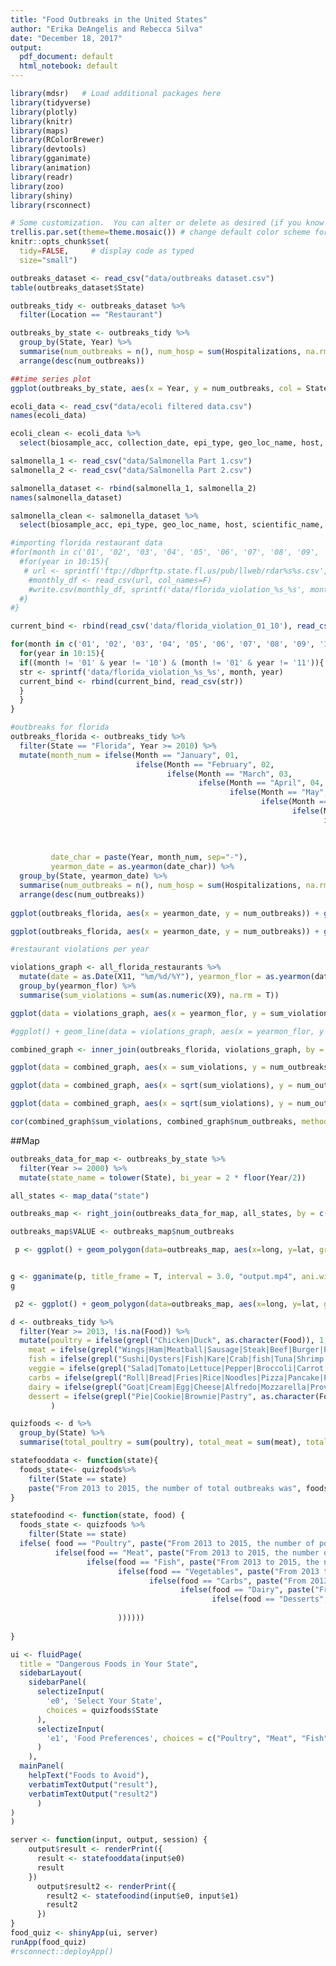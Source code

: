 ```yaml
---
title: "Food Outbreaks in the United States"
author: "Erika DeAngelis and Rebecca Silva"
date: "December 18, 2017"
output:
  pdf_document: default
  html_notebook: default
---
```


```r
library(mdsr)   # Load additional packages here
library(tidyverse)
library(plotly)
library(knitr)
library(maps)
library(RColorBrewer)
library(devtools)
library(gganimate)
library(animation)
library(readr)
library(zoo)
library(shiny)
library(rsconnect)

# Some customization.  You can alter or delete as desired (if you know what you are doing).
trellis.par.set(theme=theme.mosaic()) # change default color scheme for lattice
knitr::opts_chunk$set(
  tidy=FALSE,     # display code as typed
  size="small")
```


```r
outbreaks_dataset <- read_csv("data/outbreaks dataset.csv")
table(outbreaks_dataset$State)

outbreaks_tidy <- outbreaks_dataset %>%
  filter(Location == "Restaurant") 

outbreaks_by_state <- outbreaks_tidy %>%
  group_by(State, Year) %>%
  summarise(num_outbreaks = n(), num_hosp = sum(Hospitalizations, na.rm = T), num_ill = sum(Illnesses, na.rm = T), num_fatal = sum(Fatalities, na.rm = T)) %>%
  arrange(desc(num_outbreaks))

##time series plot
ggplot(outbreaks_by_state, aes(x = Year, y = num_outbreaks, col = State)) + geom_line() + xlab("Year") + ylab("Number of Outbreaks") + ggtitle("Number of Outbreaks for Each U.S. State from 1998-2015") + theme(legend.position = "none")
```


```r
ecoli_data <- read_csv("data/ecoli filtered data.csv")
names(ecoli_data)

ecoli_clean <- ecoli_data %>%
  select(biosample_acc, collection_date, epi_type, geo_loc_name, host, isolation_source, target_creation_date, status)
```

```r
salmonella_1 <- read_csv("data/Salmonella Part 1.csv")
salmonella_2 <- read_csv("data/Salmonella Part 2.csv")

salmonella_dataset <- rbind(salmonella_1, salmonella_2)
names(salmonella_dataset)

salmonella_clean <- salmonella_dataset %>%
  select(biosample_acc, epi_type, geo_loc_name, host, scientific_name, sra_release_date, strain, target_creation_date, status, isolation_source, collection_date)
```

```r
#importing florida restaurant data
#for(month in c('01', '02', '03', '04', '05', '06', '07', '08', '09', '10', '11', '12')){
  #for(year in 10:15){
   # url <- sprintf('ftp://dbprftp.state.fl.us/pub/llweb/rdar%s%s.csv', month, year)
    #monthly_df <- read_csv(url, col_names=F)
    #write.csv(monthly_df, sprintf('data/florida_violation_%s_%s', month, year), row.names=F)
  #}
#}

current_bind <- rbind(read_csv('data/florida_violation_01_10'), read_csv('data/florida_violation_01_11'))

for(month in c('01', '02', '03', '04', '05', '06', '07', '08', '09', '10', '11', '12')){
  for(year in 10:15){
  if((month != '01' & year != '10') & (month != '01' & year != '11')){
  str <- sprintf('data/florida_violation_%s_%s', month, year)
  current_bind <- rbind(current_bind, read_csv(str))
  }
  }
}

```

```r
#outbreaks for florida
outbreaks_florida <- outbreaks_tidy %>%
  filter(State == "Florida", Year >= 2010) %>%  
  mutate(month_num = ifelse(Month == "January", 01, 
                            ifelse(Month == "February", 02, 
                                   ifelse(Month == "March", 03, 
                                          ifelse(Month == "April", 04,
                                                 ifelse(Month == "May", 05,
                                                        ifelse(Month == "June", 06,
                                                               ifelse(Month == "July", 07,
                                                                      ifelse(Month == "August", 08,
                                                                             ifelse(Month == "September", 09,
                                                                                    ifelse(Month == "October", 10,
                                                                                           ifelse(Month == "November", 11, 12))))))))))),
         date_char = paste(Year, month_num, sep="-"),
         yearmon_date = as.yearmon(date_char)) %>%
  group_by(State, yearmon_date) %>%
  summarise(num_outbreaks = n(), num_hosp = sum(Hospitalizations, na.rm = T), num_ill = sum(Illnesses, na.rm = T), num_fatal = sum(Fatalities, na.rm = T)) %>%
  arrange(desc(num_outbreaks))
  
ggplot(outbreaks_florida, aes(x = yearmon_date, y = num_outbreaks)) + geom_point() + geom_smooth(se = F)

ggplot(outbreaks_florida, aes(x = yearmon_date, y = num_outbreaks)) + geom_line() 
```

```r
#restaurant violations per year

violations_graph <- all_florida_restaurants %>%
  mutate(date = as.Date(X11, "%m/%d/%Y"), yearmon_flor = as.yearmon(date)) %>%
  group_by(yearmon_flor) %>%
  summarise(sum_violations = sum(as.numeric(X9), na.rm = T))

ggplot(data = violations_graph, aes(x = yearmon_flor, y = sum_violations)) + geom_line()

#ggplot() + geom_line(data = violations_graph, aes(x = yearmon_flor, y = sum_violations)) + geom_line(data = outbreaks_florida, aes(x = yearmon_date, y = num_outbreaks))


```

```r
combined_graph <- inner_join(outbreaks_florida, violations_graph, by = c("yearmon_date" = "yearmon_flor"))

ggplot(data = combined_graph, aes(x = sum_violations, y = num_outbreaks)) + geom_point() + geom_smooth(se = F) + xlim(350, 900) + ggtitle("Number of Outbreaks in Florida vs. the Number of Restaurant Violations \nin Florida between 2010 and 2015") + xlab("Sum of Restaurant Violations Per Month") + ylab("Number of Outbreaks Per Month")

ggplot(data = combined_graph, aes(x = sqrt(sum_violations), y = num_outbreaks)) + geom_point() + geom_smooth(se = F)

ggplot(data = combined_graph, aes(x = sqrt(sum_violations), y = num_outbreaks)) + geom_point() + geom_smooth(se = F) + xlim(20, 27)

cor(combined_graph$sum_violations, combined_graph$num_outbreaks, method = "pearson")
```

##Map

```r
outbreaks_data_for_map <- outbreaks_by_state %>%
  filter(Year >= 2000) %>%
  mutate(state_name = tolower(State), bi_year = 2 * floor(Year/2))

all_states <- map_data("state")

outbreaks_map <- right_join(outbreaks_data_for_map, all_states, by = c("state_name" = "region")) 

outbreaks_map$VALUE <- outbreaks_map$num_outbreaks

 p <- ggplot() + geom_polygon(data=outbreaks_map, aes(x=long, y=lat, group = group, fill=VALUE, frame = bi_year, cumulative = F), colour="white") + xlab("Longitude") + ylab("Latitude") + theme(plot.title = element_text(hjust = 0.5, face = "bold")) + scale_fill_continuous(low = "white", high = "red", na.value = "black")


g <- gganimate(p, title_frame = T, interval = 3.0, "output.mp4", ani.width=600, ani.height=400)
g

 p2 <- ggplot() + geom_polygon(data=outbreaks_map, aes(x=long, y=lat, group = group, fill=VALUE, frame = bi_year, cumulative = F), colour="white") + xlab("Longitude") + ylab("Latitude") + theme(plot.title = element_text(hjust = 0.5, face = "bold")) + scale_fill_continuous(low = "white", high = "red", na.value = "black") + ggtitle("Total Number of Outbreaks by State from 1998-2015")
```


```r
d <- outbreaks_tidy %>%
  filter(Year >= 2013, !is.na(Food)) %>%
  mutate(poultry = ifelse(grepl("Chicken|Duck", as.character(Food)), 1, 0),
    meat = ifelse(grepl("Wings|Ham|Meatball|Sausage|Steak|Beef|Burger|Pork|burger|Bacon", as.character(Food)), 1, 0), 
    fish = ifelse(grepl("Sushi|Oysters|Fish|Kare|Crab|fish|Tuna|Shrimp|Scallops|Salmon|Seafood|Clam|Lobster|Eel", as.character(Food)), 1, 0),
    veggie = ifelse(grepl("Salad|Tomato|Lettuce|Pepper|Broccoli|Carrot|Bean|Cabbage|Onion|Vegetable|Guacamole|Cucumber|Zucchini", as.character(Food)), 1, 0),
    carbs = ifelse(grepl("Roll|Bread|Fries|Rice|Noodles|Pizza|Pancake|Pasta", as.character(Food)), 1, 0),
    dairy = ifelse(grepl("Goat|Cream|Egg|Cheese|Alfredo|Mozzarella|Provolone", as.character(Food)), 1, 0),
    dessert = ifelse(grepl("Pie|Cookie|Brownie|Pastry", as.character(Food)), 1, 0)
         )

quizfoods <- d %>%
  group_by(State) %>%
  summarise(total_poultry = sum(poultry), total_meat = sum(meat), total_fish = sum(fish), total_veggie = sum(veggie), total_carbs = sum(carbs), total_dairy = sum(dairy), total_dessert = sum(dessert), total_outbreaks = n())

statefooddata <- function(state){
  foods_state<- quizfoods%>% 
    filter(State == state)
    paste("From 2013 to 2015, the number of total outbreaks was", foods_state$total_outbreaks)
}

statefoodind <- function(state, food) {
  foods_state <- quizfoods %>%
    filter(State == state)
  ifelse( food == "Poultry", paste("From 2013 to 2015, the number of poultry outbreaks was", foods_state$total_poultry), 
          ifelse(food == "Meat", paste("From 2013 to 2015, the number of meat outbreaks was", foods_state$total_meat),
                 ifelse(food == "Fish", paste("From 2013 to 2015, the number of fish outbreaks was", foods_state$total_fish),
                        ifelse(food == "Vegetables", paste("From 2013 to 2015, the number of vegetable outbreaks was", foods_state$total_veggie),
                               ifelse(food == "Carbs", paste("From 2013 to 2015, the number of carbs outbreaks was", foods_state$total_carbs),
                                      ifelse(food == "Dairy", paste("From 2013 to 2015, the number of dairy outbreaks was", foods_state$total_dairy),
                                             ifelse(food == "Desserts", paste("From 2013 to 2015, the number of dessert outbreaks was", foods_state$total_poultry), "Please select a food group.")            
                            
                        ))))))
    
}

```

```r
ui <- fluidPage(
  title = "Dangerous Foods in Your State",
  sidebarLayout(
    sidebarPanel(
      selectizeInput(
        'e0', 'Select Your State',
        choices = quizfoods$State
      ),
      selectizeInput(
        'e1', 'Food Preferences', choices = c("Poultry", "Meat", "Fish", "Vegetables", "Carbs", "Dairy", "Desserts"), multiple = T
      )
    ),
  mainPanel(
    helpText("Foods to Avoid"),
    verbatimTextOutput("result"),
    verbatimTextOutput("result2")
      )
)
)

server <- function(input, output, session) {
    output$result <- renderPrint({
      result <- statefooddata(input$e0)
      result
    })
      output$result2 <- renderPrint({
        result2 <- statefoodind(input$e0, input$e1)
        result2
      })
}
food_quiz <- shinyApp(ui, server)
runApp(food_quiz)
#rsconnect::deployApp()
```




  
  